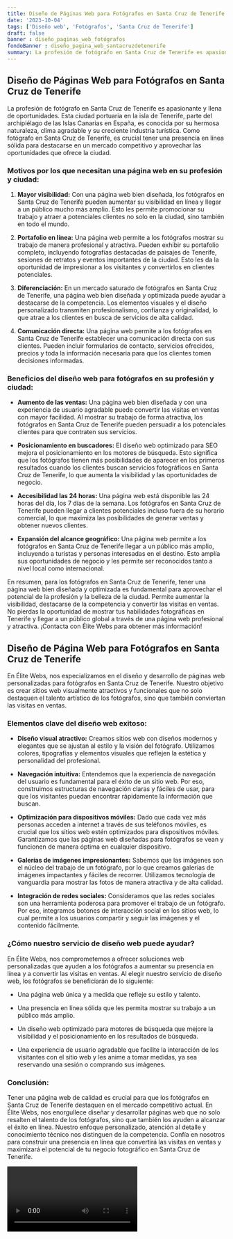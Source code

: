```yaml
---
title: Diseño de Páginas Web para Fotógrafos en Santa Cruz de Tenerife
date: '2023-10-04'
tags: ['Diseño web', 'Fotógrafos', 'Santa Cruz de Tenerife']
draft: false
banner : diseño_paginas_web_fotógrafos
fondoBanner : diseño_pagina_web_santacruzdetenerife
summary: La profesión de fotógrafo en Santa Cruz de Tenerife es apasionante y llena de oportunidades. Esta ciudad portuaria en la isla de Tenerife, parte del archipiélago de las Islas Canarias en España, es conocida por su hermosa naturaleza, clima agradable y su creciente industria turística. Como fotógrafo en Santa Cruz de Tenerife, es crucial tener una presencia en línea sólida para destacarse en un mercado competitivo y aprovechar las oportunidades que ofrece la ciudad.
---
```


## Diseño de Páginas Web para Fotógrafos en Santa Cruz de Tenerife

La profesión de fotógrafo en Santa Cruz de Tenerife es apasionante y llena de oportunidades. Esta ciudad portuaria en la isla de Tenerife, parte del archipiélago de las Islas Canarias en España, es conocida por su hermosa naturaleza, clima agradable y su creciente industria turística. Como fotógrafo en Santa Cruz de Tenerife, es crucial tener una presencia en línea sólida para destacarse en un mercado competitivo y aprovechar las oportunidades que ofrece la ciudad.

### Motivos por los que necesitan una página web en su profesión y ciudad:

1. **Mayor visibilidad:** Con una página web bien diseñada, los fotógrafos en Santa Cruz de Tenerife pueden aumentar su visibilidad en línea y llegar a un público mucho más amplio. Esto les permite promocionar su trabajo y atraer a potenciales clientes no solo en la ciudad, sino también en todo el mundo.

2. **Portafolio en línea:** Una página web permite a los fotógrafos mostrar su trabajo de manera profesional y atractiva. Pueden exhibir su portafolio completo, incluyendo fotografías destacadas de paisajes de Tenerife, sesiones de retratos y eventos importantes de la ciudad. Esto les da la oportunidad de impresionar a los visitantes y convertirlos en clientes potenciales.

3. **Diferenciación:** En un mercado saturado de fotógrafos en Santa Cruz de Tenerife, una página web bien diseñada y optimizada puede ayudar a destacarse de la competencia. Los elementos visuales y el diseño personalizado transmiten profesionalismo, confianza y originalidad, lo que atrae a los clientes en busca de servicios de alta calidad.

4. **Comunicación directa:** Una página web permite a los fotógrafos en Santa Cruz de Tenerife establecer una comunicación directa con sus clientes. Pueden incluir formularios de contacto, servicios ofrecidos, precios y toda la información necesaria para que los clientes tomen decisiones informadas.

### Beneficios del diseño web para fotógrafos en su profesión y ciudad:

- **Aumento de las ventas:** Una página web bien diseñada y con una experiencia de usuario agradable puede convertir las visitas en ventas con mayor facilidad. Al mostrar su trabajo de forma atractiva, los fotógrafos en Santa Cruz de Tenerife pueden persuadir a los potenciales clientes para que contraten sus servicios.

- **Posicionamiento en buscadores:** El diseño web optimizado para SEO mejora el posicionamiento en los motores de búsqueda. Esto significa que los fotógrafos tienen más posibilidades de aparecer en los primeros resultados cuando los clientes buscan servicios fotográficos en Santa Cruz de Tenerife, lo que aumenta la visibilidad y las oportunidades de negocio.

- **Accesibilidad las 24 horas:** Una página web está disponible las 24 horas del día, los 7 días de la semana. Los fotógrafos en Santa Cruz de Tenerife pueden llegar a clientes potenciales incluso fuera de su horario comercial, lo que maximiza las posibilidades de generar ventas y obtener nuevos clientes.

- **Expansión del alcance geográfico:** Una página web permite a los fotógrafos en Santa Cruz de Tenerife llegar a un público más amplio, incluyendo a turistas y personas interesadas en el destino. Esto amplía sus oportunidades de negocio y les permite ser reconocidos tanto a nivel local como internacional.

En resumen, para los fotógrafos en Santa Cruz de Tenerife, tener una página web bien diseñada y optimizada es fundamental para aprovechar el potencial de la profesión y la belleza de la ciudad. Permite aumentar la visibilidad, destacarse de la competencia y convertir las visitas en ventas. No pierdas la oportunidad de mostrar tus habilidades fotográficas en Tenerife y llegar a un público global a través de una página web profesional y atractiva. ¡Contacta con Élite Webs para obtener más información!

<GifSeo />

<Cta />

## Diseño de Página Web para Fotógrafos en Santa Cruz de Tenerife

En Élite Webs, nos especializamos en el diseño y desarrollo de páginas web personalizadas para fotógrafos en Santa Cruz de Tenerife. Nuestro objetivo es crear sitios web visualmente atractivos y funcionales que no solo destaquen el talento artístico de los fotógrafos, sino que también conviertan las visitas en ventas.

### Elementos clave del diseño web exitoso:

- **Diseño visual atractivo:** Creamos sitios web con diseños modernos y elegantes que se ajustan al estilo y la visión del fotógrafo. Utilizamos colores, tipografías y elementos visuales que reflejen la estética y personalidad del profesional.

- **Navegación intuitiva:** Entendemos que la experiencia de navegación del usuario es fundamental para el éxito de un sitio web. Por eso, construimos estructuras de navegación claras y fáciles de usar, para que los visitantes puedan encontrar rápidamente la información que buscan.

- **Optimización para dispositivos móviles:** Dado que cada vez más personas acceden a internet a través de sus teléfonos móviles, es crucial que los sitios web estén optimizados para dispositivos móviles. Garantizamos que las páginas web diseñadas para fotógrafos se vean y funcionen de manera óptima en cualquier dispositivo.

- **Galerías de imágenes impresionantes:** Sabemos que las imágenes son el núcleo del trabajo de un fotógrafo, por lo que creamos galerías de imágenes impactantes y fáciles de recorrer. Utilizamos tecnología de vanguardia para mostrar las fotos de manera atractiva y de alta calidad.

- **Integración de redes sociales:** Consideramos que las redes sociales son una herramienta poderosa para promover el trabajo de un fotógrafo. Por eso, integramos botones de interacción social en los sitios web, lo cual permite a los usuarios compartir y seguir las imágenes y el contenido fácilmente.

### ¿Cómo nuestro servicio de diseño web puede ayudar?

En Élite Webs, nos comprometemos a ofrecer soluciones web personalizadas que ayuden a los fotógrafos a aumentar su presencia en línea y a convertir las visitas en ventas. Al elegir nuestro servicio de diseño web, los fotógrafos se beneficiarán de lo siguiente:

- Una página web única y a medida que refleje su estilo y talento.

- Una presencia en línea sólida que les permita mostrar su trabajo a un público más amplio.

- Un diseño web optimizado para motores de búsqueda que mejore la visibilidad y el posicionamiento en los resultados de búsqueda.

- Una experiencia de usuario agradable que facilite la interacción de los visitantes con el sitio web y les anime a tomar medidas, ya sea reservando una sesión o comprando sus imágenes.

### Conclusión:

Tener una página web de calidad es crucial para que los fotógrafos en Santa Cruz de Tenerife destaquen en el mercado competitivo actual. En Élite Webs, nos enorgullece diseñar y desarrollar páginas web que no solo resalten el talento de los fotógrafos, sino que también los ayuden a alcanzar el éxito en línea. Nuestro enfoque personalizado, atención al detalle y conocimiento técnico nos distinguen de la competencia. Confía en nosotros para construir una presencia en línea que convertirá las visitas en ventas y maximizará el potencial de tu negocio fotográfico en Santa Cruz de Tenerife.

<Video />

<CtaBot job='Fotógrafos' city='Santa Cruz de Tenerife'/>

<Gmaps query='Santa Cruz de Tenerife+españa+maps' />